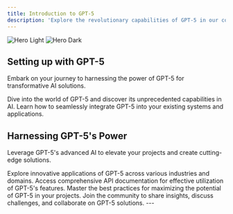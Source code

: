 ```yaml
---
title: Introduction to GPT-5
description: 'Explore the revolutionary capabilities of GPT-5 in our comprehensive documentation'
---
```


<img
  className="block dark:hidden"
  src="/images/hero-light.svg"
  alt="Hero Light"
/>
<img
  className="hidden dark:block"
  src="/images/hero-dark.svg"
  alt="Hero Dark"
/>

## Setting up with GPT-5

Embark on your journey to harnessing the power of GPT-5 for transformative AI solutions.

<CardGroup cols={2}>
  <Card
    title="GPT-5 Overview"
    icon="pen-to-square"
    href="https://mintlify.com/docs/gpt5/overview"
  >
    Dive into the world of GPT-5 and discover its unprecedented capabilities in AI.
  </Card>
  <Card
    title="GPT-5 Integration"
    icon="image"
    href="https://mintlify.com/docs/gpt5/integration"
  >
    Learn how to seamlessly integrate GPT-5 into your existing systems and applications.
  </Card>
</CardGroup>

## Harnessing GPT-5's Power

Leverage GPT-5's advanced AI to elevate your projects and create cutting-edge solutions.

<CardGroup cols={2}>
  <Card
    title="Advanced Applications"
    icon="palette"
    href="https://mintlify.com/docs/gpt5/applications"
  >
    Explore innovative applications of GPT-5 across various industries and domains.
  </Card>
  <Card
    title="API Documentation"
    icon="code"
    href="https://mintlify.com/docs/gpt5/api"
  >
    Access comprehensive API documentation for effective utilization of GPT-5's features.
  </Card>
  <Card
    title="Best Practices"
    icon="screwdriver-wrench"
    href="https://mintlify.com/docs/gpt5/best-practices"
  >
    Master the best practices for maximizing the potential of GPT-5 in your projects.
  </Card>
  <Card
    title="Community Insights"
    icon="stars"
    href="https://mintlify.com/gpt5/community"
  >
    Join the community to share insights, discuss challenges, and collaborate on GPT-5 solutions.
  </Card>
</CardGroup>
---
